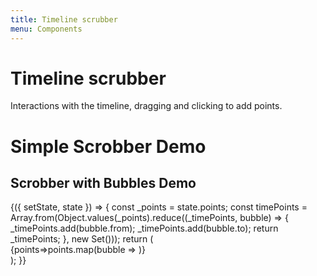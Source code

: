 ```yaml
---
title: Timeline scrubber
menu: Components
---
```



# Timeline scrubber
Interactions with the timeline, dragging and clicking to add points.

<PropsTable of={TimelineScrubber} />

# Simple Scrobber Demo
<Playground>
  <TimelineScrubber
    runTime={60000}
    currentTime={30000}
    timePoints={[0, 10000,25000,32000,60000]}
  />
</Playground>

## Scrobber with Bubbles Demo
<Playground>
  <Component initialState={{ 
    currentTime: 0, 
    points: DEMO_POINTS,
    editorWidth: 700,
  }}>
  {({ setState, state }) => {
    const _points = state.points;
    const timePoints = Array.from(Object.values(_points).reduce((_timePoints, bubble) => {
      _timePoints.add(bubble.from);
      _timePoints.add(bubble.to);
      return _timePoints;
    }, new Set()));
    return (
      <div 
        style={{
          width: state.editorWidth,
        }}
      >
        <BubbleDisplay 
          points={_points}
          width={state.editorWidth}
          height={200}
          x={0}
          zoom={1.0}
        >
          {points=>points.map(bubble => <SingleBubble {...bubble}/>)}
        </BubbleDisplay>
        <TimelineScrubber
          runTime={Math.max.apply(null,timePoints)}
          currentTime={state.currentTime}
          timePoints={timePoints}
        />
      </div>
    );
  }}
  </Component>
</Playground>